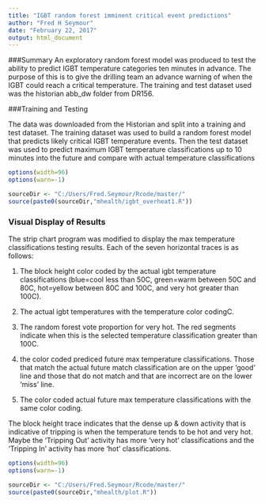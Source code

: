 ```yaml
---
title: "IGBT random forest imminent critical event predictions"
author: "Fred H Seymour"
date: "February 22, 2017"
output: html_document
---
```


###Summary
An exploratory random forest model was produced to test the ability to predict IGBT temperature categories ten minutes in advance.  The purpose of this is to give the drilling team an advance warning of when the IGBT could reach a critical temperature.  The training and test dataset used was the historian abb_dw folder from DR156.

###Training and Testing

The data was downloaded from the Historian and split into a training and test dataset.  The training dataset was used to build a random forest model that predicts likely critical IGBT temperature events.  Then the test dataset was used to predict maximum IGBT temperature classifications up to 10 minutes into the future and compare with actual temperature classifications  

```r
options(width=96)
options(warn=-1)

sourceDir <- "C:/Users/Fred.Seymour/Rcode/master/"
source(paste0(sourceDir,"mhealth/igbt_overheat1.R"))
```

### Visual Display of Results

The strip chart program was modified to display the max temperature classifications testing results.  Each of the seven horizontal traces is as follows:

1) The block height color coded by the actual igbt temperature classifications (blue=cool less than 50C, green=warm between 50C and 80C, hot=yellow between 80C and 100C, and very hot greater than 100C).   

2) The actual igbt temperatures with the temperature color codingC.     

3) The random forest vote proportion for very hot.  The red segments indicate when this is the selected temperature classification greater than 100C.   

4) the color coded prediced future max temperature classifications.  Those that match the actual future match classification are on the upper 'good' line and those that do not match and that are incorrect are on the lower 'miss' line.   

5) The color coded actual future max temperature classifications with the same color coding.

The block height trace indicates that the dense up & down activity that is indicative of tripping is when the temperature tends to be hot and very hot.  Maybe the 'Tripping Out' activity has more 'very hot' classifications and the 'Tripping In' activity has more 'hot' classifications.



```r
options(width=96)
options(warn=-1)

sourceDir <- "C:/Users/Fred.Seymour/Rcode/master/"
source(paste0(sourceDir,"mhealth/plot.R"))
```
